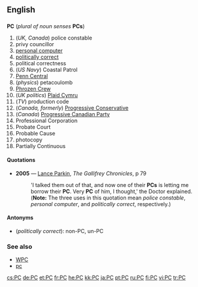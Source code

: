 ==English==
==={{initialism}}===
'''PC''' (''plural of noun senses'' '''PCs''')

#(''UK, Canada'') police constable
#privy councillor
#[[personal computer]]
#[[politically correct]]
#political correctness
#(''US Navy'') Coastal Patrol
#[[w:Penn Central|Penn Central]]
#(''physics'') petacoulomb
#[[w:Phrozen Crew|Phrozen Crew]]
#(''UK politics'') [[w:Plaid Cymru|Plaid Cymru]]
#(''TV'') production code
#(''Canada, formerly'') [[w:Progressive Conservative|Progressive Conservative]]
#(''Canada'') [[w:Progressive Canadian Party|Progressive Canadian Party]]
#Professional Corporation
#Probate Court
#Probable Cause
#photocopy
#Partially Continuous

====Quotations====
*'''2005''' — [[Lance Parkin|Lance Parkin]], ''The Gallifrey Chronicles'', p 79
*:'I talked them out of that, and now one of their '''PCs''' is letting me borrow their '''PC'''. Very '''PC''' of him, I thought,' the Doctor explained.
*:('''Note:''' The three uses in this quotation mean ''police constable'', ''personal computer'', and ''politically correct'', respectively.)

====Antonyms====
*(''politically correct''): non-PC, un-PC

===See also===
*[[WPC]]
*[[pc]]

[[cs:PC]]
[[de:PC]]
[[et:PC]]
[[fr:PC]]
[[he:PC]]
[[kk:PC]]
[[ja:PC]]
[[pt:PC]]
[[ru:PC]]
[[fi:PC]]
[[vi:PC]]
[[tr:PC]]
